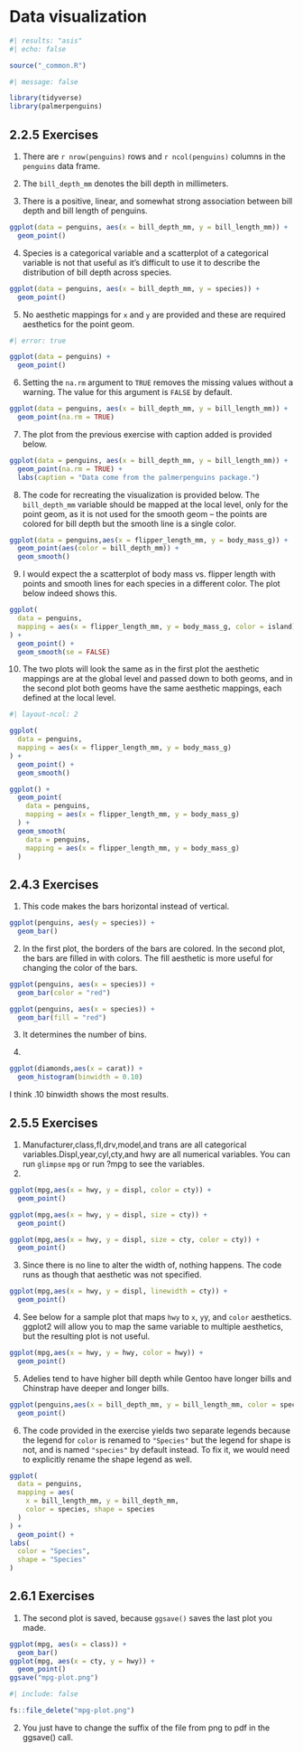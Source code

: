 # Data visualization {#sec-data-visualization}

```r
#| results: "asis"
#| echo: false

source("_common.R")
```

```r
#| message: false

library(tidyverse)
library(palmerpenguins)
```

## 2.2.5 Exercises {.unnumbered}

1.  There are `r nrow(penguins)` rows and `r ncol(penguins)` columns in the `penguins` data frame.

2.  The `bill_depth_mm` denotes the bill depth in millimeters.

3.  There is a positive, linear, and somewhat strong association between bill depth and bill length of penguins.

```r
ggplot(data = penguins, aes(x = bill_depth_mm, y = bill_length_mm)) + 
  geom_point()
```

4.  Species is a categorical variable and a scatterplot of a categorical variable is not that useful as it's difficult to use it to describe the distribution of bill depth across species.

```r
ggplot(data = penguins, aes(x = bill_depth_mm, y = species)) + 
  geom_point()
```

5.  No aesthetic mappings for `x` and `y` are provided and these are required aesthetics for the point geom.

```r
#| error: true

ggplot(data = penguins) + 
  geom_point()
```

6.  Setting the `na.rm` argument to `TRUE` removes the missing values without a warning. The value for this argument is `FALSE` by default.

```r
ggplot(data = penguins, aes(x = bill_depth_mm, y = bill_length_mm)) + 
  geom_point(na.rm = TRUE)
```

7.  The plot from the previous exercise with caption added is provided below.

```r
ggplot(data = penguins, aes(x = bill_depth_mm, y = bill_length_mm)) + 
  geom_point(na.rm = TRUE) + 
  labs(caption = "Data come from the palmerpenguins package.")
```

8.  The code for recreating the visualization is provided below. The `bill_depth_mm` variable should be mapped at the local level, only for the point geom, as it is not used for the smooth geom -- the points are colored for bill depth but the smooth line is a single color.

```r
ggplot(data = penguins,aes(x = flipper_length_mm, y = body_mass_g)) +
  geom_point(aes(color = bill_depth_mm)) + 
  geom_smooth()
```

9.  I would expect the a scatterplot of body mass vs. flipper length with points and smooth lines for each species in a different color. The plot below indeed shows this.

```r
ggplot(
  data = penguins,
  mapping = aes(x = flipper_length_mm, y = body_mass_g, color = island)
) +
  geom_point() +
  geom_smooth(se = FALSE)
```

10. The two plots will look the same as in the first plot the aesthetic mappings are at the global level and passed down to both geoms, and in the second plot both geoms have the same aesthetic mappings, each defined at the local level.

```r
#| layout-ncol: 2

ggplot(
  data = penguins,
  mapping = aes(x = flipper_length_mm, y = body_mass_g)
) +
  geom_point() +
  geom_smooth()

ggplot() +
  geom_point(
    data = penguins,
    mapping = aes(x = flipper_length_mm, y = body_mass_g)
  ) +
  geom_smooth(
    data = penguins,
    mapping = aes(x = flipper_length_mm, y = body_mass_g)
  )
```

## 2.4.3 Exercises {.unnumbered}

1. This code makes the bars horizontal instead of vertical.

```r
ggplot(penguins, aes(y = species)) + 
  geom_bar()
```


2. In the first plot, the borders of the bars are colored. In the second plot, the bars are filled in with colors. The fill aesthetic is more useful for changing the color of the bars.

```r
ggplot(penguins, aes(x = species)) +
  geom_bar(color = "red")
```

```r
ggplot(penguins, aes(x = species)) +
  geom_bar(fill = "red")
```

3. It determines the number of bins.

4.

```r
ggplot(diamonds,aes(x = carat)) +
  geom_histogram(binwidth = 0.10)
```

I think .10 binwidth shows the most results.

## 2.5.5 Exercises {.unnumbered}

1. Manufacturer,class,fl,drv,model,and trans are all categorical variables.Displ,year,cyl,cty,and hwy are all numerical variables. You can run `glimpse` `mpg` or run ?mpg to see the variables.
2.

```r
ggplot(mpg,aes(x = hwy, y = displ, color = cty)) + 
  geom_point()
```

```r
ggplot(mpg,aes(x = hwy, y = displ, size = cty)) + 
  geom_point()
```

```r
ggplot(mpg,aes(x = hwy, y = displ, size = cty, color = cty)) + 
  geom_point()
```

3.  Since there is no line to alter the width of, nothing happens. The code runs as though that aesthetic was not specified.

```r
ggplot(mpg,aes(x = hwy, y = displ, linewidth = cty)) + 
  geom_point()
```

4. See below for a sample plot that maps `hwy` to `x`, `y`y, and `color` aesthetics. ggplot2 will allow you to map the same variable to multiple aesthetics, but the resulting plot is not useful.

```r
ggplot(mpg,aes(x = hwy, y = hwy, color = hwy)) + 
  geom_point()
```

5. Adelies tend to have higher bill depth while Gentoo have longer bills and Chinstrap have deeper and longer bills.

```r
ggplot(penguins,aes(x = bill_depth_mm, y = bill_length_mm, color = species)) + 
  geom_point()
```

6.  The code provided in the exercise yields two separate legends because the legend for `color` is renamed to `"Species"` but the legend for shape is not, and is named `"species"` by default instead. To fix it, we would need to explicitly rename the shape legend as well.

```r
ggplot(
  data = penguins,
  mapping = aes(
    x = bill_length_mm, y = bill_depth_mm, 
    color = species, shape = species
  )
) +
  geom_point() +
labs(
  color = "Species",
  shape = "Species"
)
```

## 2.6.1 Exercises {.unnumbered}

1. The second plot is saved, because `ggsave()` saves the last plot you made.

```r
ggplot(mpg, aes(x = class)) +
  geom_bar()
ggplot(mpg, aes(x = cty, y = hwy)) +
  geom_point()
ggsave("mpg-plot.png")
```

```r
#| include: false

fs::file_delete("mpg-plot.png")
```

2. You just have to change the suffix of the file from png to pdf in the ggsave() call.

